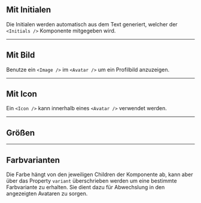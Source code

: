 ## Mit Initialen

Die Initialen werden automatisch aus dem Text generiert, welcher der
`<Initials />` Komponente mitgegeben wird.

<LiveCodeEditor />

---

## Mit Bild

Benutze ein `<Image />` im `<Avatar />` um ein Profilbild anzuzeigen.

<LiveCodeEditor example="image" />

---

## Mit Icon

Ein `<Icon />` kann innerhalb eines `<Avatar />` verwendet werden.

<LiveCodeEditor example="icon" />

---

## Größen

<LiveCodeEditor example="sizes" />

---

## Farbvarianten

Die Farbe hängt von den jeweiligen Children der Komponente ab, kann aber über
das Property `variant` überschrieben werden um eine bestimmte Farbvariante zu
erhalten. Sie dient dazu für Abwechslung in den angezeigten Avataren zu sorgen.

<LiveCodeEditor example="colors" />
